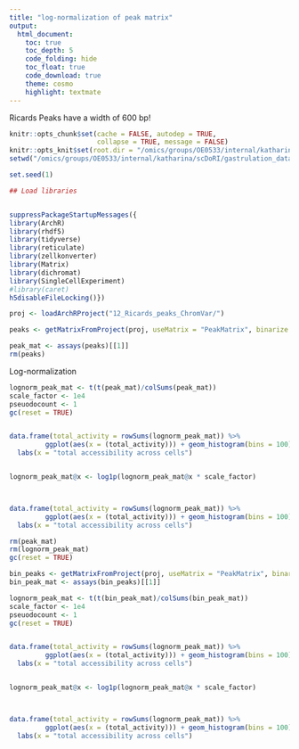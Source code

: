```yaml
---
title: "log-normalization of peak matrix"
output: 
  html_document:
    toc: true
    toc_depth: 5
    code_folding: hide
    toc_float: true
    code_download: true
    theme: cosmo
    highlight: textmate
---
```




Ricards Peaks have a width of 600 bp!

```r
knitr::opts_chunk$set(cache = FALSE, autodep = TRUE, 
                      collapse = TRUE, message = FALSE)
knitr::opts_knit$set(root.dir = "/omics/groups/OE0533/internal/katharina/scDoRI/gastrulation_data/")
setwd("/omics/groups/OE0533/internal/katharina/scDoRI/gastrulation_data/")

set.seed(1)
```

  
```r
## Load libraries


suppressPackageStartupMessages({
library(ArchR)
library(rhdf5)
library(tidyverse)
library(reticulate)
library(zellkonverter)
library(Matrix)
library(dichromat)
library(SingleCellExperiment)
#library(caret)
h5disableFileLocking()})
```

```r
proj <- loadArchRProject("12_Ricards_peaks_ChromVar/")

peaks <- getMatrixFromProject(proj, useMatrix = "PeakMatrix", binarize = FALSE)
```

```r
peak_mat <- assays(peaks)[[1]]
rm(peaks)
```


Log-normalization

```r
lognorm_peak_mat <- t(t(peak_mat)/colSums(peak_mat))
scale_factor <- 1e4
pseuodocount <- 1
gc(reset = TRUE)


data.frame(total_activity = rowSums(lognorm_peak_mat)) %>%
         ggplot(aes(x = (total_activity))) + geom_histogram(bins = 100) +
  labs(x = "total accessibility across cells")


lognorm_peak_mat@x <- log1p(lognorm_peak_mat@x * scale_factor)



data.frame(total_activity = rowSums(lognorm_peak_mat)) %>%
         ggplot(aes(x = (total_activity))) + geom_histogram(bins = 100) +
  labs(x = "total accessibility across cells")
```

```r
rm(peak_mat)
rm(lognorm_peak_mat)
gc(reset = TRUE)
```


```r
bin_peaks <- getMatrixFromProject(proj, useMatrix = "PeakMatrix", binarize = TRUE)
bin_peak_mat <- assays(bin_peaks)[[1]]

```


```r
lognorm_peak_mat <- t(t(bin_peak_mat)/colSums(bin_peak_mat))
scale_factor <- 1e4
pseuodocount <- 1
gc(reset = TRUE)


data.frame(total_activity = rowSums(lognorm_peak_mat)) %>%
         ggplot(aes(x = (total_activity))) + geom_histogram(bins = 100) +
  labs(x = "total accessibility across cells")


lognorm_peak_mat@x <- log1p(lognorm_peak_mat@x * scale_factor)



data.frame(total_activity = rowSums(lognorm_peak_mat)) %>%
         ggplot(aes(x = (total_activity))) + geom_histogram(bins = 100) +
  labs(x = "total accessibility across cells")
```




